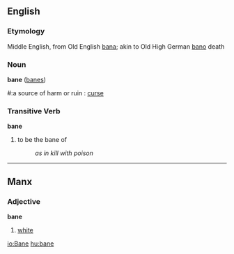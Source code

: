 ==English==
===Etymology===
Middle English, from Old English [[bana]]; akin to Old High German [[bano]] death

===Noun===
'''bane''' ([[banes]])
#:a source of harm or ruin : [[curse]]

===Transitive Verb===
'''bane'''
#to be the bane of
#:''as in kill with poison''

----
==Manx==
===Adjective===
'''bane'''
#[[white]]

[[io:Bane]]
[[hu:bane]]